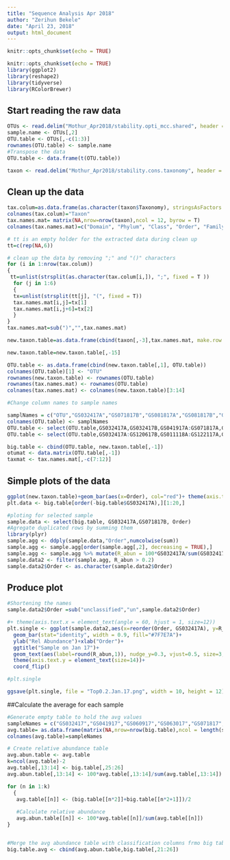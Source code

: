---
title: "Sequence Analysis Apr 2018"
author: "Zerihun Bekele"
date: "April 23, 2018"
output: html_document
---

```{r setup, include=FALSE}
knitr::opts_chunk$set(echo = TRUE)
```

```{r setup, include=FALSE}
knitr::opts_chunk$set(echo = TRUE)
library(ggplot2)
library(reshape2)
library(tidyverse)
library(RColorBrewer)
```
## Start reading the raw data
```{r }
OTUs <- read.delim("Mothur_Apr2018/stability.opti_mcc.shared", header = T, stringsAsFactors = F)
sample.name <- OTUs[,2]
OTU.table <- OTUs[,-c(1:3)]
rownames(OTU.table) <- sample.name
#Transpose the data
OTU.table <- data.frame(t(OTU.table))

taxon <- read.delim("Mothur_Apr2018/stability.cons.taxonomy", header = T, stringsAsFactors = F)
```
## Clean up the data
```{r}
tax.colum=as.data.frame(as.character(taxon$Taxonomy), stringsAsFactors = F)
colnames(tax.colum)="Taxon"
tax.names.mat= matrix(NA,nrow=nrow(taxon),ncol = 12, byrow = T)
colnames(tax.names.mat)=c("Domain", "Phylum", "Class", "Order", "Family", "Genus", "Domain_ID", "Phylum_ID", "Class_ID", "Order_ID", "Family_ID", "Genus_ID")

# tt is an empty holder for the extracted data during clean up
tt=c(rep(NA,6))

# clean up the data by removing ";" and "()" characters
for (i in 1:nrow(tax.colum))
{
 tt=unlist(strsplit(as.character(tax.colum[i,]), ";", fixed = T ))
  for (j in 1:6)
  {
  tx=unlist(strsplit(tt[j], "(", fixed = T))
  tax.names.mat[i,j]=tx[1]
  tax.names.mat[i,j+6]=tx[2]
  }
}
tax.names.mat=sub(")","",tax.names.mat)

new.taxon.table=as.data.frame(cbind(taxon[,-3],tax.names.mat, make.row.names=F))

new.taxon.table=new.taxon.table[,-15]

OTU.table <- as.data.frame(cbind(new.taxon.table[,1], OTU.table))
colnames(OTU.table)[1] <- "OTU"
rownames(new.taxon.table) <- rownames(OTU.table)
rownames(tax.names.mat) <- rownames(OTU.table)
colnames(tax.names.mat) <- colnames(new.taxon.table)[3:14]

#Change column names to sample names

samplNames = c("OTU","GS032417A","GS071817B","GS081817A","GS081817B","GS091917A","GS091917B","GS110217A","GS110217B","GS120617A","GS120617B","GE120617A","GS032417B","GS011118A","GS011118B","GS012918A","GS012918B","GS022118A","GS022118B","GS122117A","GS041917A","GS041917B","GS060917A","GS060917B","GS063017A","GS063017B","GS071817A")
colnames(OTU.table) <- samplNames
OTU.table <- select(OTU.table,GS032417A,GS032417B,GS041917A:GS071817A,GS071817B:GE120617A,GS011118A:GS122117A)
OTU.table <- select(OTU.table,GS032417A:GS120617B,GS011118A:GS122117A,GE120617A)

big.table <- cbind(OTU.table, new.taxon.table[,-1])
otumat <- data.matrix(OTU.table[,-1])
taxmat <- tax.names.mat[,-c(7:12)]

```

## Simple plots of the data

```{r }
ggplot(new.taxon.table)+geom_bar(aes(x=Order), col="red")+ theme(axis.text.x = element_text(angle = 60, hjust = 1))
plt.data <- big.table[order(-big.table$GS032417A),][1:20,]

#ploting for selected sample
sample.data <- select(big.table, GS032417A,GS071817B, Order)
#Agregate duplicated rows by summing them
library(plyr)
sample.agg <- ddply(sample.data,"Order",numcolwise(sum))
sample.agg <- sample.agg[order(sample.agg[,2], decreasing = TRUE),]
sample.agg <- sample.agg %>% mutate(R_abun = 100*GS032417A/sum(GS032417A))
sample.data2 <- filter(sample.agg, R_abun > 0.2)
sample.data2$Order <- as.character(sample.data2$Order)

```
## Produce plot

``` {r }
#Shortening the names
sample.data2$Order =sub("unclassified","un",sample.data2$Order)

#+ theme(axis.text.x = element_text(angle = 60, hjust = 1, size=12))
plt.single <- ggplot(sample.data2,aes(x=reorder(Order, GS032417A), y=R_abun))+
  geom_bar(stat="identity", width = 0.9, fill="#7F7E7A")+
  ylab("Rel Abundance")+xlab("Order")+
  ggtitle("Sample on Jan 17")+
  geom_text(aes(label=round(R_abun,1)), nudge_y=0.3, vjust=0.5, size=3, colour="#bf0010")+
  theme(axis.text.y = element_text(size=14))+
  coord_flip()

#plt.single

ggsave(plt.single, file = "Top0.2.Jan.17.png", width = 10, height = 12)

```
##Calculate the average for each sample

```{r}

#Generate empty table to hold the avg values
sampleNames = c("GS032417","GS041917","GS060917","GS063017","GS071817","GS081817","GS091917","GS110217","GS120617","GS01118","GS012918","GS022118","GS122117","GE120617")
avg.table= as.data.frame(matrix(NA,nrow=nrow(big.table),ncol = length(sampleNames), byrow = T))
colnames(avg.table)=sampleNames

# Create relative abundance table
avg.abun.table <- avg.table
k=ncol(avg.table)-2
avg.table[,13:14] <- big.table[,25:26]
avg.abun.table[,13:14] <- 100*avg.table[,13:14]/sum(avg.table[,13:14])

for (n in 1:k)
  {
   avg.table[[n]] <- (big.table[[n*2]]+big.table[[n*2+1]])/2
   
   #Calculate relative abundance
   avg.abun.table[[n]] <- 100*avg.table[[n]]/sum(avg.table[[n]])
}


#Merge the avg abundance table with classification columns frmo big table  
big.table.avg <- cbind(avg.abun.table,big.table[,21:26])


```
